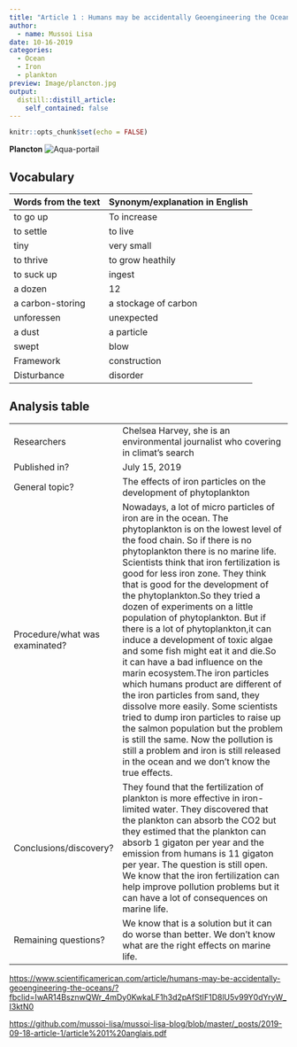 ```yaml
---
title: "Article 1 : Humans may be accidentally Geoengineering the Ocean"
author:
  - name: Mussoi Lisa
date: 10-16-2019
categories:
  - Ocean
  - Iron 
  - plankton 
preview: Image/plancton.jpg
output:
  distill::distill_article:
    self_contained: false
---
```


```r
knitr::opts_chunk$set(echo = FALSE)
```

**Plancton**
![Aqua-portail](image/plancton2.jpg)

















## Vocabulary 

| Words from the text | Synonym/explanation in English |
| ------------------- | ------------------------------ |
| to go up| To increase |
| to settle | to live |
| tiny | very small |
| to thrive | to grow heathily |
| to suck up | ingest |
| a  dozen | 12 |
| a carbon-storing | a  stockage of carbon |
| unforessen |  unexpected |
| a dust |a particle |
| swept  |  blow |
| Framework | construction |
| Disturbance |  disorder |


## Analysis table 

|                              |                                                                     |
| ---------------------------- | ------------------------------------------------------------------- |
| Researchers                  | Chelsea Harvey, she is an environmental journalist who covering in climat's search                       |
| Published in?                | July 15, 2019                                                       |
| General topic?               |  The effects of iron particles on the development of phytoplankton                      |
| Procedure/what was examinated? | Nowadays, a lot of micro particles of iron are in the ocean. The phytoplankton is on the lowest level of the food chain. So if there is no phytoplankton there is no marine life. Scientists think that  iron fertilization is good for less iron zone. They think that is good for the development of the phytoplankton.So they tried a dozen of experiments on a little population of phytoplankton. But if there is a lot of phytoplankton,it can induce a development of toxic algae and some fish might eat it and die.So it can have a bad influence on the marin ecosystem.The iron particles which humans product are different of the iron particles from sand, they dissolve more easily. Some scientists tried to dump iron particles to raise up the salmon population but the problem is still the same. Now the pollution is still a problem and iron is still  released in the ocean and we don't know the true effects. |
| Conclusions/discovery?       | They found that the fertilization of plankton is more effective in iron-limited water. They discovered that the plankton can absorb the CO2 but they estimed that the plankton can absorb 1 gigaton per year and the emission from humans is 11 gigaton per year. The question is still open. We know that the iron fertilization can help improve pollution problems but it can have a lot of consequences on marine life.        |
| Remaining questions?         | We know that is a solution but it can do worse than better. We don't know what are the right effects on marine life.  |


<https://www.scientificamerican.com/article/humans-may-be-accidentally-geoengineering-the-oceans/?fbclid=IwAR14BsznwQWr_4mDy0KwkaLF1h3d2pAfStIF1D8lU5v99Y0dYryW_I3ktN0>

<https://github.com/mussoi-lisa/mussoi-lisa-blog/blob/master/_posts/2019-09-18-article-1/article%201%20anglais.pdf>


